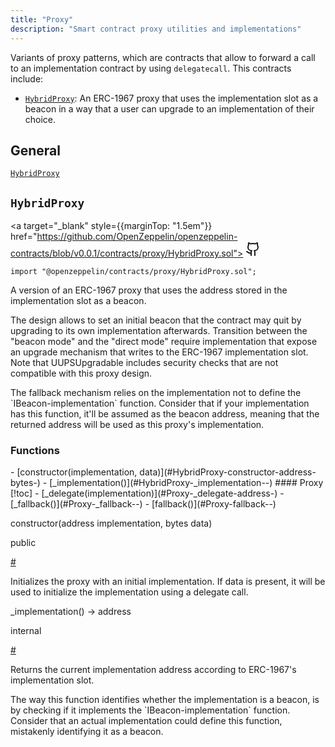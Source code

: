```yaml
---
title: "Proxy"
description: "Smart contract proxy utilities and implementations"
---
```


Variants of proxy patterns, which are contracts that allow to forward a call to an implementation contract by using `delegatecall`. This contracts include:

* [`HybridProxy`](#HybridProxy): An ERC-1967 proxy that uses the implementation slot as a beacon in a way that a user can upgrade to an implementation of their choice.

## General

[`HybridProxy`](#HybridProxy)

<a id="HybridProxy"></a>

<div style={{marginTop: "4em"}} className="w-full flex flex-row items-center justify-between">

## `HybridProxy` 

<a target="_blank" style={{marginTop: "1.5em"}} href="https://github.com/OpenZeppelin/openzeppelin-contracts/blob/v0.0.1/contracts/proxy/HybridProxy.sol">
<svg xmlns="http://www.w3.org/2000/svg" width="24" height="24" viewBox="0 0 24 24" fill="none" stroke="currentColor" stroke-width="2" stroke-linecap="round" stroke-linejoin="round" class="lucide lucide-github-icon lucide-github"><path d="M15 22v-4a4.8 4.8 0 0 0-1-3.5c3 0 6-2 6-5.5.08-1.25-.27-2.48-1-3.5.28-1.15.28-2.35 0-3.5 0 0-1 0-3 1.5-2.64-.5-5.36-.5-8 0C6 2 5 2 5 2c-.3 1.15-.3 2.35 0 3.5A5.403 5.403 0 0 0 4 9c0 3.5 3 5.5 6 5.5-.39.49-.68 1.05-.85 1.65-.17.6-.22 1.23-.15 1.85v4"/><path d="M9 18c-4.51 2-5-2-7-2"/></svg>
</a>

</div>

```solidity
import "@openzeppelin/contracts/proxy/HybridProxy.sol";
```

A version of an ERC-1967 proxy that uses the address stored in the implementation slot as a beacon.

The design allows to set an initial beacon that the contract may quit by upgrading to its own implementation
afterwards. Transition between the "beacon mode" and the "direct mode" require implementation that expose an
upgrade mechanism that writes to the ERC-1967 implementation slot. Note that UUPSUpgradable includes security
checks that are not compatible with this proxy design.

<Callout type="warn">
The fallback mechanism relies on the implementation not to define the `IBeacon-implementation` function.
</Callout>
Consider that if your implementation has this function, it'll be assumed as the beacon address, meaning that
the returned address will be used as this proxy's implementation.

<div className="bg-secondary p-4 rounded-md mb-6">
<h3 style={{ marginTop: "0"}}>Functions</h3>
<div className="font-mono">
- [constructor(implementation, data)](#HybridProxy-constructor-address-bytes-)
- [_implementation()](#HybridProxy-_implementation--)
#### Proxy [!toc]
- [_delegate(implementation)](#Proxy-_delegate-address-)
- [_fallback()](#Proxy-_fallback--)
- [fallback()](#Proxy-fallback--)
</div>
</div>

<a id="HybridProxy-constructor-address-bytes-"></a>

<div className="border rounded-md mb-4">
<div className="bg-secondary flex w-full justify-between px-4">
<p className="font-bold text-sm font-mono">constructor(address implementation, bytes data)</p>
<div className="flex flex-row items-center gap-2">
<p className="font-light text-sm">public</p>
<a className="peer" data-card href="HybridProxy-constructor-address-bytes-">#</a>
</div>
</div>
<div className="px-4">

Initializes the proxy with an initial implementation. If data is present, it will be used to initialize the
implementation using a delegate call.

</div>
</div>

<a id="HybridProxy-_implementation--"></a>

<div className="border rounded-md mb-4">
<div className="bg-secondary flex w-full justify-between px-4">
<p className="font-bold text-sm font-mono">_implementation() → address</p>
<div className="flex flex-row items-center gap-2">
<p className="font-light text-sm">internal</p>
<a className="peer" data-card href="HybridProxy-_implementation--">#</a>
</div>
</div>
<div className="px-4">

Returns the current implementation address according to ERC-1967's implementation slot.

<Callout type="warn">
The way this function identifies whether the implementation is a beacon, is by checking
</Callout>
if it implements the `IBeacon-implementation` function. Consider that an actual implementation could
define this function, mistakenly identifying it as a beacon.

</div>
</div>

